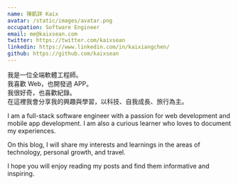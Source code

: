 ```yaml
---
name: 陳凱詳 Kaix
avatar: /static/images/avatar.png
occupation: Software Engineer
email: me@kaixsean.com
twitter: https://twitter.com/kaixsean
linkedin: https://www.linkedin.com/in/kaixiangchen/
github: https://github.com/kaixsean
---
```


我是一位全端軟體工程師。  
我喜歡 Web，也開發過 APP。  
我很好奇，也喜歡紀錄。  
在這裡我會分享我的興趣與學習，以科技、自我成長、旅行為主。

I am a full-stack software engineer with a passion for web development and mobile app development. I am also a curious learner who loves to document my experiences.

On this blog, I will share my interests and learnings in the areas of technology, personal growth, and travel.

I hope you will enjoy reading my posts and find them informative and inspiring.